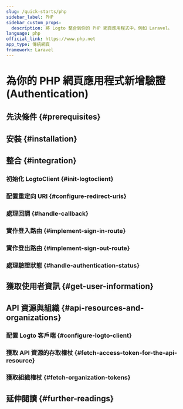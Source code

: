 ```yaml
---
slug: /quick-starts/php
sidebar_label: PHP
sidebar_custom_props:
  description: 將 Logto 整合到你的 PHP 網頁應用程式中，例如 Laravel。
language: php
official_link: https://www.php.net
app_type: 傳統網頁
framework: Laravel
---
```




# 為你的 PHP 網頁應用程式新增驗證 (Authentication)

<PhpGuideTip />

## 先決條件 \{#prerequisites}

<Prerequisites />

## 安裝 \{#installation}

<Installation />

## 整合 \{#integration}

### 初始化 LogtoClient \{#init-logtoclient}

<InitLogtoClient />

### 配置重定向 URI \{#configure-redirect-uris}

<SignInFlowSummary />

<AssumingUrl />

<WebConfigureRedirectUris />

### 處理回調 \{#handle-callback}

<ImplementCallbackRoute />

### 實作登入路由 \{#implement-sign-in-route}

<ImplementSignInRoute />

### 實作登出路由 \{#implement-sign-out-route}

<ImplementSignOutRoute />

### 處理驗證狀態 \{#handle-authentication-status}

<HandleAuthenticationStatus />

<Checkpoint />

## 獲取使用者資訊 \{#get-user-information}

<GetUserInformation />

## API 資源與組織 \{#api-resources-and-organizations}

<ApiResourcesDescription />

### 配置 Logto 客戶端 \{#configure-logto-client}

<ConfigApiResources />

### 獲取 API 資源的存取權杖 \{#fetch-access-token-for-the-api-resource}

<FetchAccessTokenForApiResources />

### 獲取組織權杖 \{#fetch-organization-tokens}

<FetchOrganizationTokenForUser />

## 延伸閱讀 \{#further-readings}

<FurtherReadings />
